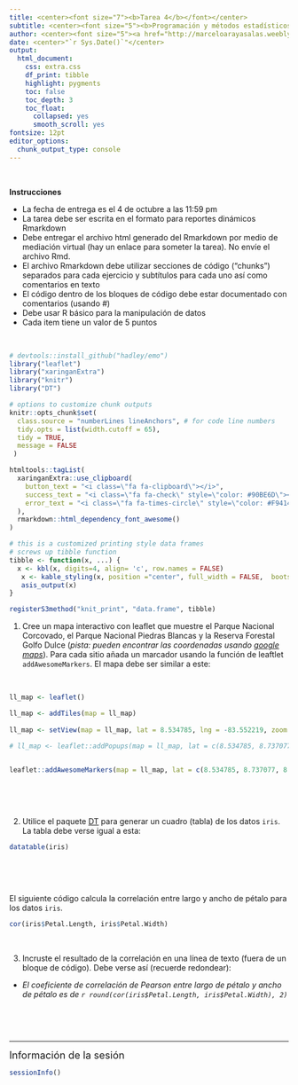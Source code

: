 ```yaml
---
title: <center><font size="7"><b>Tarea 4</b></font></center>
subtitle: <center><font size="5"><b>Programación y métodos estadísticos avanzados en R</b></b></font></center>
author: <center><font size="5"><a href="http://marceloarayasalas.weebly.com/">Marcelo Araya-Salas, PhD</a></font></center>
date: <center>"`r Sys.Date()`"</center>
output:
  html_document:
    css: extra.css
    df_print: tibble
    highlight: pygments
    toc: false
    toc_depth: 3
    toc_float:
      collapsed: yes
      smooth_scroll: yes
fontsize: 12pt 
editor_options: 
  chunk_output_type: console
---
```



<style>
body
  { counter-reset: source-line 0; }
pre.numberSource code
  { counter-reset: none; }
</style>

&nbsp; 

<div class="alert alert-warning">

**Instrucciones**

  * La fecha de entrega es el 4 de octubre a las 11:59 pm
  * La tarea debe ser escrita en el formato para reportes dinámicos Rmarkdown
  * Debe entregar el archivo html generado del Rmarkdown por medio de mediación virtual (hay un enlace para someter la tarea). No envíe el archivo Rmd.
  * El archivo Rmarkdown debe utilizar secciones de código ("chunks") separados para cada ejercicio y subtítulos para cada uno así como comentarios en texto
  * El código dentro de los bloques de código debe estar documentado con comentarios (usando #)
  * Debe usar R básico para la manipulación de datos
  * Cada item tiene un valor de 5 puntos

</div>

&nbsp; 

```r

# devtools::install_github("hadley/emo")
library("leaflet")
library("xaringanExtra")
library("knitr")
library("DT")

# options to customize chunk outputs
knitr::opts_chunk$set(
  class.source = "numberLines lineAnchors", # for code line numbers
  tidy.opts = list(width.cutoff = 65), 
  tidy = TRUE,
  message = FALSE
 )

htmltools::tagList(
  xaringanExtra::use_clipboard(
    button_text = "<i class=\"fa fa-clipboard\"></i>",
    success_text = "<i class=\"fa fa-check\" style=\"color: #90BE6D\"></i>",
    error_text = "<i class=\"fa fa-times-circle\" style=\"color: #F94144\"></i>"
  ),
  rmarkdown::html_dependency_font_awesome()
)

# this is a customized printing style data frames 
# screws up tibble function
tibble <- function(x, ...) { 
  x <- kbl(x, digits=4, align= 'c', row.names = FALSE) 
   x <- kable_styling(x, position ="center", full_width = FALSE,  bootstrap_options = c("striped", "hover", "condensed", "responsive")) 
   asis_output(x)
}

registerS3method("knit_print", "data.frame", tibble)
```

<!-- skyblue box -->

<div class="alert alert-info">

1. Cree un mapa interactivo con leaflet que muestre el Parque Nacional Corcovado, el Parque Nacional Piedras Blancas y la Reserva Forestal Golfo Dulce (*pista: pueden encontrar las coordenadas usando [google maps](https://www.google.com/maps)*). Para cada sitio añada un marcador usando la función de leaftlet `addAwesomeMarkers`. El mapa debe ser similar a este:

&nbsp;
```r

ll_map <- leaflet()

ll_map <- addTiles(map = ll_map)
 
ll_map <- setView(map = ll_map, lat = 8.534785, lng = -83.552219, zoom = 10)

# ll_map <- leaflet::addPopups(map = ll_map, lat = c(8.534785, 8.737077, 8.699383), lng = c( -83.552219, -83.498093, -83.275528), popup = c("Parque Nacional Corcovado", "Parque Nacional Piedras Blancas", "Reserva Forestal Golfo Dulce"))

 
leaflet::addAwesomeMarkers(map = ll_map, lat = c(8.534785, 8.737077, 8.699383), lng = c( -83.552219, -83.498093, -83.275528))

```
&nbsp;

&nbsp;

2. Utilice el paquete [DT](https://rstudio.github.io/DT/) para generar un cuadro (tabla) de los datos `iris`. La tabla debe verse igual a esta:


```r

datatable(iris)

```

&nbsp;

&nbsp;

El siguiente código calcula la correlación entre largo y ancho de pétalo para los datos `iris`.

```r

cor(iris$Petal.Length, iris$Petal.Width)
```

&nbsp;

3. Incruste el resultado de la correlación en una línea de texto (fuera de un bloque de código). Debe verse así (recuerde redondear):

  - *El coeficiente de correlación de Pearson entre largo de pétalo y ancho de pétalo es de `r round(cor(iris$Petal.Length, iris$Petal.Width), 2)`*

&nbsp;


</div>

&nbsp; 



---

<font size="4">Información de la sesión</font>

```r

sessionInfo()

```
